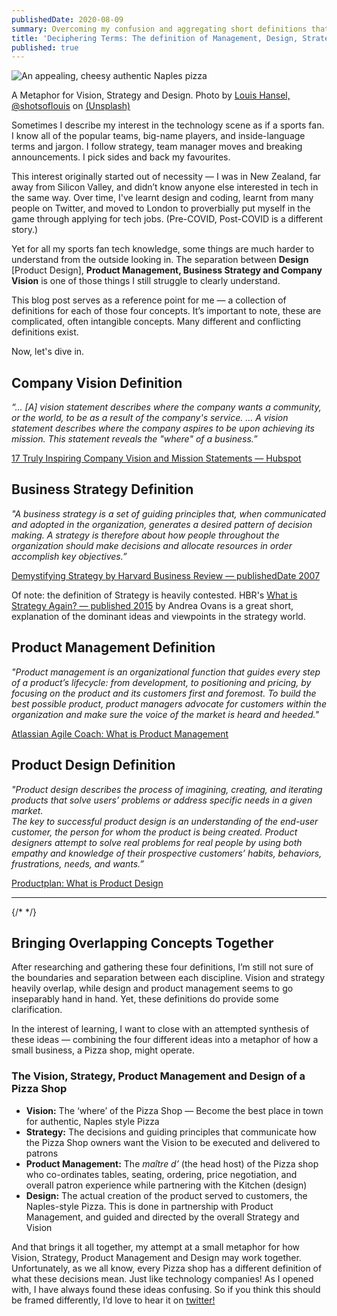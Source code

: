 ```yaml
---
publishedDate: 2020-08-09
summary: Overcoming my confusion and aggregating short definitions that explain the difference between Design, Product Management, Strategy and Vision in Technology Companies.
title: 'Deciphering Terms: The definition of Management, Design, Strategy and Vision in Tech Companies'
published: true
---
```


![An appealing, cheesy authentic Naples pizza](https://res.cloudinary.com/jasontcrabtree/image/upload/v1596984591/blog-post-imgs/naples-pizza-definition-of-design.jpg)

A Metaphor for Vision, Strategy and Design. Photo by
[Louis Hansel, @shotsoflouis](https://unsplash.com/@louishansel?utm_source=unsplash&utm_medium=referral&utm_content=creditCopyText) on
[(Unsplash)](https://unsplash.com/s/photos/italian-pizza?utm_source=unsplash&utm_medium=referral&utm_content=creditCopyText)

Sometimes I describe my interest in the technology scene as if a sports fan. I know all of the popular teams, big-name players, and inside-language terms and jargon. I follow strategy, team manager moves and breaking announcements. I pick sides and back my favourites.

This interest originally started out of necessity — I was in New Zealand, far away from Silicon Valley, and didn’t know anyone else interested in tech in the same way. Over time, I've learnt design and coding, learnt from many people on Twitter, and moved to London to proverbially put myself in the game through applying for tech jobs. (Pre-COVID, Post-COVID is a different story.)

Yet for all my sports fan tech knowledge, some things are much harder to understand from the outside looking in. The separation between **Design** [Product Design], **Product Management, Business Strategy and Company Vision** is one of those things I still struggle to clearly understand.

This blog post serves as a reference point for me — a collection of definitions for each of those four concepts. It’s important to note, these are complicated, often intangible concepts. Many different and conflicting definitions exist.

Now, let's dive in.

## Company Vision Definition

_“… [A] vision statement describes where the company wants a community, or the world, to be as a result of the company's service. … A vision statement describes where the company aspires to be upon achieving its mission. This statement reveals the "where" of a business.”_

[17 Truly Inspiring Company Vision and Mission Statements — Hubspot](https://blog.hubspot.com/marketing/inspiring-company-mission-statements)

## Business Strategy Definition

_"A business strategy is a set of guiding principles that, when communicated and adopted in the organization, generates a desired pattern of decision making. A strategy is therefore about how people throughout the organization should make decisions and allocate resources in order accomplish key objectives.”_

[Demystifying Strategy by Harvard Business Review — publishedDate 2007](https://hbr.org/2007/09/demystifying-strategy-the-what)

Of note: the definition of Strategy is heavily contested. HBR's [What is Strategy Again? — published 2015](https://hbr.org/2015/05/what-is-strategy-again) by Andrea Ovans is a great short, explanation of the dominant ideas and viewpoints in the strategy world.

## Product Management Definition

_"Product management is an organizational function that guides every step of a product’s lifecycle: from development, to positioning and pricing, by focusing on the product and its customers first and foremost. To build the best possible product, product managers advocate for customers within the organization and make sure the voice of the market is heard and heeded."_

[Atlassian Agile Coach: What is Product Management](https://www.atlassian.com/agile/product-management)

## Product Design Definition

_"Product design describes the process of imagining, creating, and iterating products that solve users’ problems or address specific needs in a given market._ <br/>
_The key to successful product design is an understanding of the end-user customer, the person for whom the product is being created. Product designers attempt to solve real problems for real people by using both empathy and knowledge of their prospective customers’ habits, behaviors, frustrations, needs, and wants.”_

[Productplan: What is Product Design](https://www.productplan.com/glossary/product-design/)

<hr />

{/* <BlogPostInlineNewsletterSignup /> */}

## Bringing Overlapping Concepts Together

After researching and gathering these four definitions, I’m still not sure of the boundaries and separation between each discipline. Vision and strategy heavily overlap, while design and product management seems to go inseparably hand in hand. Yet, these definitions do provide some clarification.

In the interest of learning, I want to close with an attempted synthesis of these ideas — combining the four different ideas into a metaphor of how a small business, a Pizza shop, might operate.

### The Vision, Strategy, Product Management and Design of a Pizza Shop

-   **Vision:** The ‘where’ of the Pizza Shop — Become the best place in town for authentic, Naples style Pizza
-   **Strategy:** The decisions and guiding principles that communicate how the Pizza Shop owners want the Vision to be executed and delivered to patrons
-   **Product Management:** The _maître d’_ (the head host) of the Pizza shop who co-ordinates tables, seating, ordering, price negotiation, and overall patron experience while partnering with the Kitchen (design)
-   **Design:** The actual creation of the product served to customers, the Naples-style Pizza. This is done in partnership with Product Management, and guided and directed by the overall Strategy and Vision

And that brings it all together, my attempt at a small metaphor for how Vision, Strategy, Product Management and Design may work together. Unfortunately, as we all know, every Pizza shop has a different definition of what these decisions mean. Just like technology companies! As I opened with, I have always found these ideas confusing. So if you think this should be framed differently, I’d love to hear it on [twitter!](https://twitter.com/jasontcrabtree)
